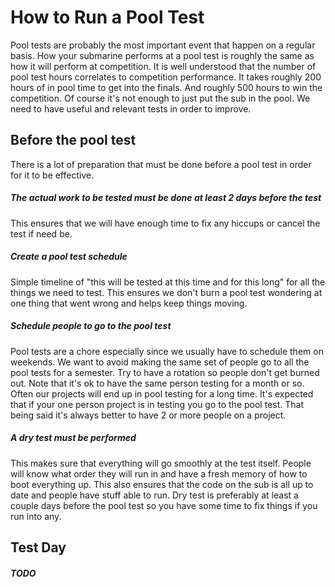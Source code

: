 # How to Run a Pool Test

Pool tests are probably the most important event that happen on a regular basis.
How your submarine performs at a pool test is roughly the same as how it will perform at competition.
It is well understood that the number of pool test hours correlates to competition performance.
It takes roughly 200 hours of in pool time to get into the finals. And roughly 500 hours to win the competition. 
Of course it's not enough to just put the sub in the pool. We need to have useful and relevant tests
in order to improve.

## Before the pool test
There is a lot of preparation that must be done before a pool test in order for it to be effective.

##### The actual work to be tested must be done at least 2 days before the test
This ensures that we will have enough time to fix any hiccups or cancel the test if need be.

##### Create a pool test schedule
Simple timeline of "this will be tested at this time and for this long" for all the things we need to test.
This ensures we don't burn a pool test wondering at one thing that went wrong and helps keep things moving.

##### Schedule people to go to the pool test
Pool tests are a chore especially since we usually have to schedule them on weekends.
We want to avoid making the same set of people go to all the pool tests for a semester.
Try to have a rotation so people don't get burned out.
Note that it's ok to have the same person testing for a month or so.
Often our projects will end up in pool testing for a long time.
It's expected that if your one person project is in testing you go to the pool test.
That being said it's always better to have 2 or more people on a project.

##### A dry test must be performed
This makes sure that everything will go smoothly at the test itself.
People will know what order they will run in and have a fresh memory of how to boot everything up.
This also ensures that the code on the sub is all up to date and people have stuff able to run.
Dry test is preferably at least a couple days before the pool test so you have some time to fix things
if you run into any.

## Test Day
##### TODO
